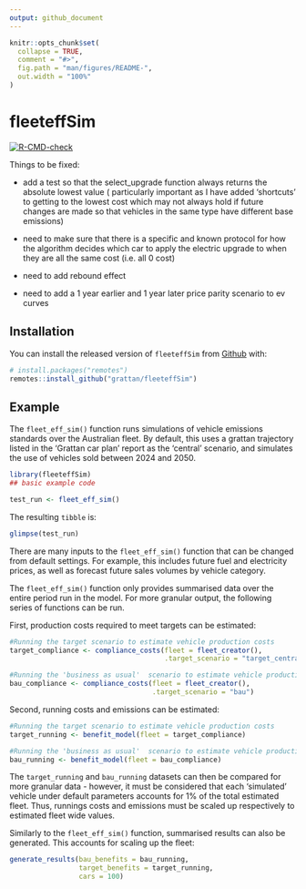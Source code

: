 ```yaml
---
output: github_document
---
```


<!-- README.md is generated from README.Rmd. Please edit that file -->

```r
knitr::opts_chunk$set(
  collapse = TRUE,
  comment = "#>",
  fig.path = "man/figures/README-",
  out.width = "100%"
)
```

# fleeteffSim

<!-- badges: start -->
[![R-CMD-check](https://github.com/grattan/fleeteffSim/workflows/R-CMD-check/badge.svg)](https://github.com/grattan/fleeteffSim/actions)
<!-- badges: end -->

Things to be fixed:

 - add a test so that the select_upgrade function always returns the absolute lowest value (
 particularly important as I have added 'shortcuts' to getting to the lowest cost which may
 not always hold if future changes are made so that vehicles in the same type have different base emissions)
 
 - need to make sure that there is a specific and known protocol for how the algorithm decides 
 which car to apply the electric upgrade to when they are all the same cost (i.e. all 0 cost)
 
 - need to add rebound effect
 
 - need to add a 1 year earlier and 1 year later price parity scenario to ev curves




## Installation

You can install the released version of `fleeteffSim` from [Github]() with:

```r
# install.packages("remotes")
remotes::install_github("grattan/fleeteffSim")
```

## Example

The `fleet_eff_sim()` function runs simulations of vehicle emissions standards over the Australian fleet. By default, this uses a grattan trajectory listed in the 'Grattan car plan' report as the 'central' scenario, and simulates the use of vehicles sold between 2024 and 2050. 

```r

library(fleeteffSim)
## basic example code

test_run <- fleet_eff_sim()
```

The resulting `tibble` is:

``` r

glimpse(test_run)

```

There are many inputs to the `fleet_eff_sim()` function that can be changed from default settings. For example, this includes future fuel and electricity prices, as well as forecast future sales volumes by vehicle category. 


The `fleet_eff_sim()` function only provides summarised data over the entire period run in the model. 
For more granular output, the following series of functions can be run. 

First, production costs required to meet targets can be estimated:

``` r

#Running the target scenario to estimate vehicle production costs
target_compliance <- compliance_costs(fleet = fleet_creator(),
                                      .target_scenario = "target_central")

#Running the 'business as usual'  scenario to estimate vehicle production costs
bau_compliance <- compliance_costs(fleet = fleet_creator(),
                                   .target_scenario = "bau")

```


Second, running costs and emissions can be estimated:

``` r

#Running the target scenario to estimate vehicle production costs
target_running <- benefit_model(fleet = target_compliance)

#Running the 'business as usual'  scenario to estimate vehicle production costs
bau_running <- benefit_model(fleet = bau_compliance)

```


The `target_running` and `bau_running` datasets can then be compared for more granular data - however, it must be considered that each 'simulated' vehicle under default parameters accounts for 1\% of the total estimated fleet. Thus, runnings costs and emissions must be scaled up respectively to estimated fleet wide values. 

Similarly to the `fleet_eff_sim()` function, summarised results can also be generated. This accounts for scaling up the fleet:

``` r

generate_results(bau_benefits = bau_running,
                 target_benefits = target_running,
                 cars = 100)

```


